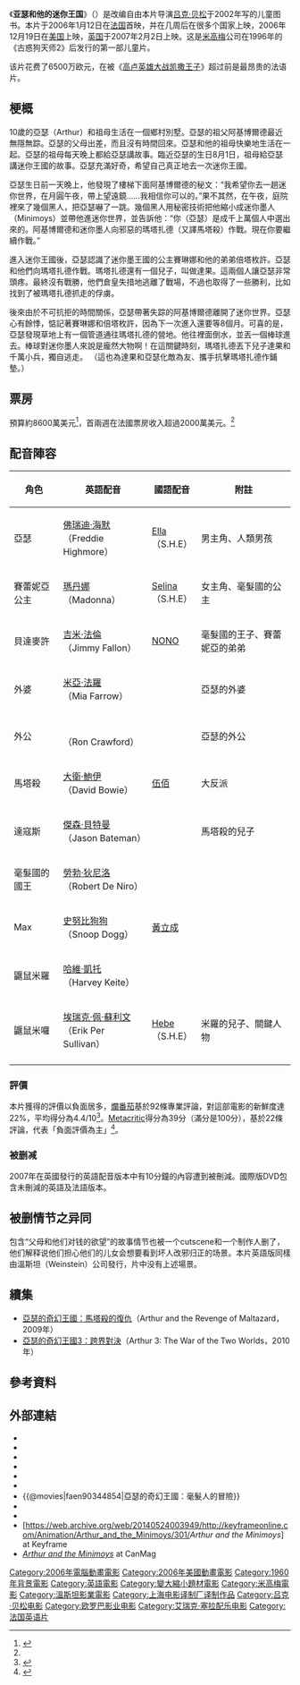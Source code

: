 {{noteTA
|G1=Show
|G2=Movie
}}
{{Infobox film
| name           = 亚瑟和他的迷你王国
| original_name  = Arthur and the Invisibles
| image          = Arthur and the Invisibles poster.jpg
| caption        = 
| director       = [[吕克·贝松|吕克·贝松]]
| producer       = 吕克·贝松<br />[[Emmanuel_Prévost|Emmanuel Prévost]]
| writer         = 吕克·贝松<br />[[Céline_Garcia|Céline Garcia]]
| starring       = [[費迪·夏摩亞|費迪·夏摩亞]]<br />[[麥當娜|麥當娜]]<br />[[史努比狗狗|史努比狗狗]]<br />[[大卫·鲍伊|大卫·鲍伊]]<br />[[Ron_Crawford|Ron Crawford]]<br />[[罗伯特·德尼罗|罗伯特·德尼罗]]<br />[[詹森·貝特曼|詹森·貝特曼]]<br />[[Jimmy_Fallon|Jimmy Fallon]]<br />[[米亚·法罗|米亚·法罗]]<br />[[Anthony_Anderson|Anthony Anderson]]
| music          = [[艾瑞克·塞拉|艾瑞克·塞拉]]
| cinematography = [[Thierry_Arbogast|Thierry Arbogast]]
| studio         = [[Avalanche_Productions|Avalanche Productions]]<br />[[Canal+|Canal+]]<br />[[Sofica_Europacorp|Sofica Europacorp]]<br />[[Don_Narfia|Narfia Entertainment Group]]
| distributor    = [[溫斯坦影業|溫斯坦影業]] 
| released       = {{film date|df=y|2006|12|13|法國|2007|2|14|臺灣}}
| runtime        = 94分鐘（英文版）<br />104分鐘（國際版）
| country        = {{法國}}
| language       = [[英语|英语]]
| budget         = $86 million<ref name="mojo" />
| gross          = $107,944,236<ref name="mojo" />
| followed_by    = [[亞瑟的奇幻王國：馬塔殺的復仇|亞瑟的奇幻王國：馬塔殺的復仇]]<br>[[亞瑟的奇幻王國3：跨界對決|亞瑟的奇幻王國3：跨界對決]]
|中國大陸片名= 亚瑟和他的迷你王国
|香港片名    = 迷你魔界大冒險
|台灣片名    = 亞瑟的奇幻王國：毫髮人的冒險
}}
《'''亚瑟和他的迷你王国'''》（{{lang-en|''Arthur and the Invisibles''}}）是改编自由本片导演[[吕克·贝松|吕克·贝松]]于2002年写的儿童图书。本片于2006年1月12日在[[法国|法国]]首映，并在几周后在很多个国家上映，2006年12月19日在[[美国|美国]]上映，[[英国|英国]]于2007年2月2日上映。这是[[米高梅|米高梅]]公司在1996年的《古惑狗天师2》后发行的第一部儿童片。

该片花费了6500万欧元，在被《[[高卢英雄大战凯撒王子|高卢英雄大战凯撒王子]]》超过前是最昂贵的法语片。

==梗概==
{{expand section}}
10歲的亞瑟（Arthur）和祖母生活在一個鄉村別墅。亞瑟的祖父阿基博爾德最近無隱無踪。亞瑟的父母出差，而且沒有時間回來。亞瑟和他的祖母快樂地生活在一起。亞瑟的祖母每天晚上都給亞瑟講故事。臨近亞瑟的生日8月1日，祖母給亞瑟講迷你王國的故事。亞瑟充滿好奇，希望自己真正地去一次迷你王國。

亞瑟生日前一天晚上，他發現了樓梯下面阿基博爾德的秘文：“我希望你去一趟迷你世界，在月圓午夜，帶上望遠鏡……我相信你可以的。”果不其然，在午夜，庭院裡來了幾個黑人，把亞瑟嚇了一跳。幾個黑人用秘密技術把他縮小成迷你墨人（Minimoys）並帶他進迷你世界，並告訴他：“你（亞瑟）是成千上萬個人中選出來的。阿基博爾德和迷你墨人向邪惡的瑪塔扎德（又譯馬塔殺）作戰。現在你要繼續作戰。”

進入迷你王國後，亞瑟認識了迷你墨王國的公主賽琳娜和他的弟弟倍塔枚許。亞瑟和他們向瑪塔扎德作戰。瑪塔扎德還有一個兒子，叫做達果。這兩個人讓亞瑟非常頭疼。最終沒有戰勝，他們倉皇失措地逃離了戰場，不過也取得了一些勝利，比如找到了被瑪塔扎德抓走的俘虜。

後來由於不可抗拒的時間關係，亞瑟帶著失踪的阿基博爾德離開了迷你世界。亞瑟心有餘悸，惦記著賽琳娜和倍塔枚許，因為下一次進入還要等8個月。可喜的是，亞瑟發現草地上有一個管道通往瑪塔扎德的營地。他往裡面倒水，並丟一個棒球進去。棒球對迷你墨人來說是龐然大物啊！在這關鍵時刻，瑪塔扎德丟下兒子達果和千萬小兵，獨自逃走。 （這也為達果和亞瑟化敵為友、攜手抗擊瑪塔扎德作鋪墊。）

==票房==
預算約8600萬美元<ref name="mojo">{{cite web |url=http://boxofficemojo.com/movies/?page=intl&id=arthurandtheinvisibles.htm |publisher=[[Box_Office_Mojo|Box Office Mojo]] |title=Arthur and the Invisibles |accessdate=2010-12-29 |archive-date=2011-06-05 |archive-url=https://web.archive.org/web/20110605022008/http://boxofficemojo.com/movies/?page=intl&id=arthurandtheinvisibles.htm |dead-url=no }}</ref>，首兩週在法國票房收入超過2000萬美元。<ref name="mojo" />

== 配音陣容 ==
{| class="wikitable" style="text-align:center;"
|-
! 角色
! 英語配音
! 國語配音
! 附註
|-
| 亞瑟 || [[佛瑞迪·海默|佛瑞迪·海默]]<br />（Freddie Highmore） || [[陳嘉樺|Ella]]<br />（S.H.E） || 男主角、人類男孩
|-
| 賽蕾妮亞公主 || [[瑪丹娜|瑪丹娜]]<br />（Madonna） || [[任家萱|Selina]]<br />（S.H.E） || 女主角、毫髮國的公主
|-
| 貝達麥許 || [[吉米·法倫|吉米·法倫]]<br />（Jimmy Fallon）|| [[NONO|NONO]] || 毫髮國的王子、賽蕾妮亞的弟弟
|-
| 外婆 || [[米亞·法羅|米亞·法羅]]<br />（Mia Farrow）|| || 亞瑟的外婆
|-
| 外公 || {{link-en|羅恩·克勞佛|Ron Crawford}}<br />（Ron Crawford）||  || 亞瑟的外公
|-
| 馬塔殺 || [[大衛·鮑伊|大衛·鮑伊]]<br />（David Bowie）|| [[伍佰|伍佰]] || 大反派
|-
| 達寇斯 || [[傑森·貝特曼|傑森·貝特曼]]<br />（Jason Bateman）||  || 馬塔殺的兒子
|-
| 毫髮國的國王 || [[勞勃·狄尼洛|勞勃·狄尼洛]]<br />（Robert De Niro）||  ||
|-
| Max || [[史努比狗狗|史努比狗狗]]<br />（Snoop Dogg） || [[黃立成|黃立成]] ||
|-
| 鼴鼠米羅 || [[哈維·凱托|哈維·凱托]]<br />（Harvey Keite）||  ||
|-
| 鼴鼠米囉 || [[埃瑞克·佩·蘇利文|埃瑞克·佩·蘇利文]]<br />（Erik Per Sullivan）|| [[田馥甄|Hebe]]<br />（S.H.E） || 米羅的兒子、關鍵人物
|-
|}

===評價===
本片獲得的評價以負面居多，[[爛番茄|爛番茄]]基於92條專業評論，對這部電影的新鮮度達22%，平均得分為4.4/10<ref name="rottentomatoes">{{cite web|url= https://www.rottentomatoes.com/m/10004659-arthur|title= Arthur and the Invisibles|date= |language= en|accessdate= 2019-08-15|work= [[爛番茄|爛番茄]]|archive-url= https://web.archive.org/web/20220423090215/https://www.rottentomatoes.com/m/10004659-arthur|archive-date= 2022-04-23|dead-url= no}}</ref>。[[Metacritic|Metacritic]]得分為39分（滿分是100分），基於22條評論，代表「負面評價為主」<ref name="metacritic">{{cite web |url=https://www.metacritic.com/movie/arthur-and-the-invisibles |title=Arthur and the Invisibles |date= |language=en |accessdate=2018-11-27 |work=[[Metacritic|Metacritic]] |archive-url=https://web.archive.org/web/20220301231655/https://www.metacritic.com/movie/arthur-and-the-invisibles |archive-date=2022-03-01 |dead-url=no }}</ref>。

===被删减===
2007年在英國發行的英語配音版本中有10分鐘的內容遭到被刪減。國際版DVD包含未刪減的英語及法語版本。

==被删情节之异同==
包含“父母和他们对钱的欲望”的故事情节也被一个cutscene和一个制作人删了，他们解释说他们担心他们的儿女会想要看到坏人改邪归正的场景。本片英語版同樣由溫斯坦（Weinstein）公司發行，片中没有上述場景。

==續集==
* [[亞瑟的奇幻王國：馬塔殺的復仇|亞瑟的奇幻王國：馬塔殺的復仇]]（Arthur and the Revenge of Maltazard，2009年）
* [[亞瑟的奇幻王國3：跨界對決|亞瑟的奇幻王國3：跨界對決]]（Arthur 3: The War of the Two Worlds，2010年）

==參考資料==
{{reflist}}

==外部連結==
* {{imdb title|0344854|亞瑟的奇幻王國：毫髮人的冒險}}
* {{Amg movie|327356|亞瑟的奇幻王國：毫髮人的冒險}}
* {{mojo title|arthurandtheinvisibles|亞瑟的奇幻王國：毫髮人的冒險}}
* {{metacritic film|arthur-and-the-invisibles|亞瑟的奇幻王國：毫髮人的冒險}}
* {{rotten-tomatoes|10004659-arthur|亞瑟的奇幻王國：毫髮人的冒險}}
* {{Yahoomovie id|1969|亞瑟的奇幻王國：毫髮人的冒險}}
* {{@movies|faen90344854|亞瑟的奇幻王國：毫髮人的冒險}}
* {{Mtime|21373|亞瑟的奇幻王國：毫髮人的冒險}}
* {{douban|1578685|亞瑟的奇幻王國：毫髮人的冒險}}
* [https://web.archive.org/web/20140524003949/http://keyframeonline.com/Animation/Arthur_and_the_Minimoys/301/''Arthur and the Minimoys''] at Keyframe
* [http://www.canmag.com/movies.php?moviekey=minimoys ''Arthur and the Minimoys'']{{Wayback|url=http://www.canmag.com/movies.php?moviekey=minimoys |date=20110716114108 }} at CanMag

{{Luc Besson}}
{{上海电影译制厂/2000s作品}}
{{Authority control}}
{{DEFAULTSORT:Arthur And The Invisibles}}
[[Category:2006年電腦動畫電影|Category:2006年電腦動畫電影]]
[[Category:2006年美國動畫電影|Category:2006年美國動畫電影]]
[[Category:1960年背景電影|Category:1960年背景電影]]
[[Category:英語電影|Category:英語電影]]
[[Category:變大縮小題材電影|Category:變大縮小題材電影]]
[[Category:米高梅電影|Category:米高梅電影]]
[[Category:溫斯坦影業電影|Category:溫斯坦影業電影]]
[[Category:上海电影译制厂译制作品|Category:上海电影译制厂译制作品]]
[[Category:吕克·贝松电影|Category:吕克·贝松电影]]
[[Category:欧罗巴影业电影|Category:欧罗巴影业电影]]
[[Category:艾瑞克·塞拉配乐电影|Category:艾瑞克·塞拉配乐电影]]
[[Category:法国英语片|Category:法国英语片]]
